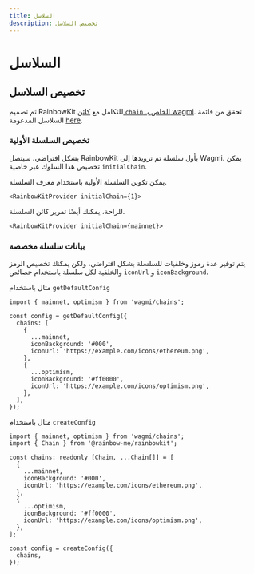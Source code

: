 ```yaml
---
title: السلاسل
description: تخصيص السلاسل
---
```


# السلاسل

## تخصيص السلاسل

تم تصميم RainbowKit للتكامل مع [كائن `chain` الخاص بـ wagmi](https://wagmi.sh/react/chains). تحقق من قائمة السلاسل المدعومة [here](https://wagmi.sh/react/chains#supported-chains).

### تخصيص السلسلة الأولية

بشكل افتراضي، سيتصل RainbowKit بأول سلسلة تم تزويدها إلى Wagmi. يمكن تخصيص هذا السلوك عبر خاصية `initialChain`.

يمكن تكوين السلسلة الأولية باستخدام معرف السلسلة.

```tsx
<RainbowKitProvider initialChain={1}>
```

للراحة، يمكنك أيضًا تمرير كائن السلسلة.

```tsx
<RainbowKitProvider initialChain={mainnet}>
```

### بيانات سلسلة مخصصة

يتم توفير عدة رموز وخلفيات للسلسلة بشكل افتراضي، ولكن يمكنك تخصيص الرمز والخلفية لكل سلسلة باستخدام خصائص `iconUrl` و `iconBackground`.

مثال باستخدام `getDefaultConfig`

```tsx
import { mainnet, optimism } from 'wagmi/chains';

const config = getDefaultConfig({
  chains: [
    {
      ...mainnet,
      iconBackground: '#000',
      iconUrl: 'https://example.com/icons/ethereum.png',
    },
    {
      ...optimism,
      iconBackground: '#ff0000',
      iconUrl: 'https://example.com/icons/optimism.png',
    },
  ],
});
```

مثال باستخدام `createConfig`

```tsx
import { mainnet, optimism } from 'wagmi/chains';
import { Chain } from '@rainbow-me/rainbowkit';

const chains: readonly [Chain, ...Chain[]] = [
  {
    ...mainnet,
    iconBackground: '#000',
    iconUrl: 'https://example.com/icons/ethereum.png',
  },
  {
    ...optimism,
    iconBackground: '#ff0000',
    iconUrl: 'https://example.com/icons/optimism.png',
  },
];

const config = createConfig({
  chains,
});
```
